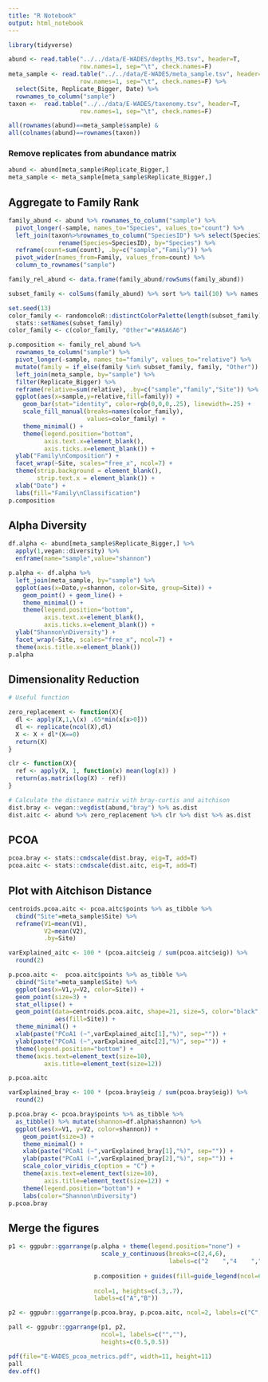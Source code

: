 ```yaml
---
title: "R Notebook"
output: html_notebook
---
```


```r
library(tidyverse)
```

```r
abund <- read.table("../../data/E-WADES/depths_M3.tsv", header=T,
                    row.names=1, sep="\t", check.names=F)
meta_sample <- read.table("../../data/E-WADES/meta_sample.tsv", header=T,
                    row.names=1, sep="\t", check.names=F) %>%
  select(Site, Replicate_Bigger, Date) %>%
  rownames_to_column("sample")
taxon <-  read.table("../../data/E-WADES/taxonomy.tsv", header=T,
                    row.names=1, sep="\t", check.names=F)
```

```r
all(rownames(abund)==meta_sample$sample) &
all(colnames(abund)==rownames(taxon))
```

### Remove replicates from abundance matrix

```r
abund <- abund[meta_sample$Replicate_Bigger,]
meta_sample <- meta_sample[meta_sample$Replicate_Bigger,]
```


## Aggregate to Family Rank

```r
family_abund <- abund %>% rownames_to_column("sample") %>%
  pivot_longer(-sample, names_to="Species", values_to="count") %>%
  left_join(taxon%>%rownames_to_column("SpeciesID") %>% select(SpeciesID,Family) %>%
              rename(Species=SpeciesID), by="Species") %>%
  reframe(count=sum(count), .by=c("sample","Family")) %>%
  pivot_wider(names_from=Family, values_from=count) %>%
  column_to_rownames("sample")

family_rel_abund <- data.frame(family_abund/rowSums(family_abund))
```

```r
subset_family <- colSums(family_abund) %>% sort %>% tail(10) %>% names
```

```r
set.seed(13)
color_family <- randomcoloR::distinctColorPalette(length(subset_family), runTsne=T) %>%
  stats::setNames(subset_family)
color_family <- c(color_family, "Other"="#A6A6A6")
```

```r
p.composition <- family_rel_abund %>%
  rownames_to_column("sample") %>%
  pivot_longer(-sample, names_to="family", values_to="relative") %>%
  mutate(family = if_else(family %in% subset_family, family, "Other")) %>%
  left_join(meta_sample, by="sample") %>%
  filter(Replicate_Bigger) %>%
  reframe(relative=sum(relative), .by=c("sample","family","Site")) %>%
  ggplot(aes(x=sample,y=relative,fill=family)) +
    geom_bar(stat="identity", color=rgb(0,0,0,.25), linewidth=.25) +
    scale_fill_manual(breaks=names(color_family),
                      values=color_family) +
    theme_minimal() +
    theme(legend.position="bottom",
          axis.text.x=element_blank(),
          axis.ticks.x=element_blank()) +
  ylab("Family\nComposition") +
  facet_wrap(~Site, scales="free_x", ncol=7) +
  theme(strip.background = element_blank(),
        strip.text.x = element_blank()) +
  xlab("Date") +
  labs(fill="Family\nClassification")
p.composition
```

## Alpha Diversity

```r
df.alpha <- abund[meta_sample$Replicate_Bigger,] %>%
  apply(1,vegan::diversity) %>%
  enframe(name="sample",value="shannon")

p.alpha <- df.alpha %>%
  left_join(meta_sample, by="sample") %>%
  ggplot(aes(x=Date,y=shannon, color=Site, group=Site)) +
    geom_point() + geom_line() +
    theme_minimal() +
    theme(legend.position="bottom",
          axis.text.x=element_blank(),
          axis.ticks.x=element_blank()) +
  ylab("Shannon\nDiversity") +
  facet_wrap(~Site, scales="free_x", ncol=7) +
  theme(axis.title.x=element_blank())
p.alpha
```


## Dimensionality Reduction

```r
# Useful function

zero_replacement <- function(X){
  dl <- apply(X,1,\(x) .65*min(x[x>0]))
  dl <- replicate(ncol(X),dl)
  X <- X + dl*(X==0)
  return(X)
}

clr <- function(X){
  ref <- apply(X, 1, function(x) mean(log(x)) )
  return(as.matrix(log(X) - ref))
}
```

```r
# Calculate the distance matrix with bray-curtis and aitchison
dist.bray <- vegan::vegdist(abund,"bray") %>% as.dist
dist.aitc <- abund %>% zero_replacement %>% clr %>% dist %>% as.dist
```

## PCOA

```r
pcoa.bray <- stats::cmdscale(dist.bray, eig=T, add=T)
pcoa.aitc <- stats::cmdscale(dist.aitc, eig=T, add=T)
```

## Plot with Aitchison Distance

```r
centroids.pcoa.aitc <- pcoa.aitc$points %>% as_tibble %>%
  cbind("Site"=meta_sample$Site) %>%
  reframe(V1=mean(V1), 
          V2=mean(V2),
          .by=Site)

varExplained_aitc <- 100 * (pcoa.aitc$eig / sum(pcoa.aitc$eig)) %>%
  round(2)

p.pcoa.aitc <-  pcoa.aitc$points %>% as_tibble %>% 
  cbind("Site"=meta_sample$Site) %>%
  ggplot(aes(x=V1,y=V2, color=Site)) +
  geom_point(size=3) +
  stat_ellipse() +
  geom_point(data=centroids.pcoa.aitc, shape=21, size=5, color="black",
             aes(fill=Site)) +
  theme_minimal() +
  xlab(paste("PCoA1 (~",varExplained_aitc[1],"%)", sep="")) +
  ylab(paste("PCoA1 (~",varExplained_aitc[2],"%)", sep="")) +
  theme(legend.position="bottom") +
  theme(axis.text=element_text(size=10),
          axis.title=element_text(size=12))

p.pcoa.aitc
```

```r
varExplained_bray <- 100 * (pcoa.bray$eig / sum(pcoa.bray$eig)) %>%
  round(2)

p.pcoa.bray <- pcoa.bray$points %>% as_tibble %>% 
  as_tibble() %>% mutate(shannon=df.alpha$shannon) %>%
  ggplot(aes(x=V1, y=V2, color=shannon)) +
    geom_point(size=3) +
    theme_minimal() +
    xlab(paste("PCoA1 (~",varExplained_bray[1],"%)", sep="")) +
    ylab(paste("PCoA1 (~",varExplained_bray[2],"%)", sep="")) +
    scale_color_viridis_c(option = "C") +
    theme(axis.text=element_text(size=10),
          axis.title=element_text(size=12)) +
    theme(legend.position="bottom") +
    labs(color="Shannon\nDiversity")
p.pcoa.bray
```


## Merge the figures

```r
p1 <- ggpubr::ggarrange(p.alpha + theme(legend.position="none") +
                          scale_y_continuous(breaks=c(2,4,6),
                                             labels=c("2    ","4    ","6    ")),
                        
                        p.composition + guides(fill=guide_legend(ncol=6)), 
                        
                        ncol=1, heights=c(.3,.7),
                        labels=c("A","B"))

p2 <- ggpubr::ggarrange(p.pcoa.bray, p.pcoa.aitc, ncol=2, labels=c("C","D"))

pall <- ggpubr::ggarrange(p1, p2, 
                          ncol=1, labels=c("",""),
                          heights=c(0.5,0.5))

pdf(file="E-WADES_pcoa_metrics.pdf", width=11, height=11)
pall
dev.off()
```



